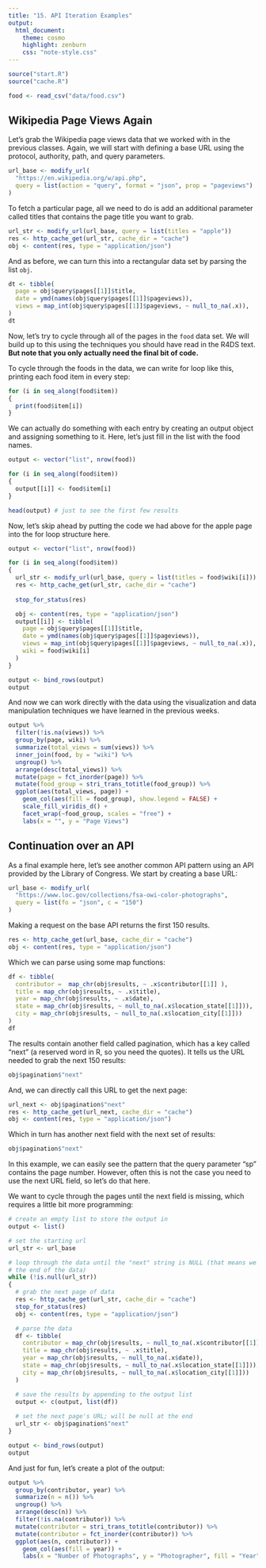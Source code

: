 ```yaml
---
title: "15. API Iteration Examples"
output:
  html_document:
    theme: cosmo
    highlight: zenburn
    css: "note-style.css"
---
```


```r
source("start.R")
source("cache.R")

food <- read_csv("data/food.csv")
```

## Wikipedia Page Views Again

Let's grab the Wikipedia page views data that we worked with in the previous
classes. Again, we will start with defining a base URL using the
protocol, authority, path, and query parameters.

```r
url_base <- modify_url(
  "https://en.wikipedia.org/w/api.php",
  query = list(action = "query", format = "json", prop = "pageviews")
)
```

To fetch a particular page, all we need to do is add an additional parameter
called titles that contains the page title you want to grab.

```r
url_str <- modify_url(url_base, query = list(titles = "apple"))
res <- http_cache_get(url_str, cache_dir = "cache")
obj <- content(res, type = "application/json")
```

And as before, we can turn this into a rectangular data set by parsing the
list `obj`.

```r
dt <- tibble(
  page = obj$query$pages[[1]]$title,
  date = ymd(names(obj$query$pages[[1]]$pageviews)),
  views = map_int(obj$query$pages[[1]]$pageviews, ~ null_to_na(.x)),
)
dt
```

Now, let's try to cycle through all of the pages in the `food` data set. We 
will build up to this using the techniques you should have read in the R4DS
text. **But note that you only actually need the final bit of code.**

To cycle through the foods in the data, we can write for loop like this,
printing each food item in every step:

```r
for (i in seq_along(food$item))
{
  print(food$item[i])
}
```

We can actually do something with each entry by creating an output object and
assigning something to it. Here, let's just fill in the list with the food 
names.

```r
output <- vector("list", nrow(food))

for (i in seq_along(food$item))
{
  output[[i]] <- food$item[i]
}

head(output) # just to see the first few results
```

Now, let's skip ahead by putting the code we had above for the apple page into
the for loop structure here.

```r
output <- vector("list", nrow(food))

for (i in seq_along(food$item))
{
  url_str <- modify_url(url_base, query = list(titles = food$wiki[i]))
  res <- http_cache_get(url_str, cache_dir = "cache")
  
  stop_for_status(res)

  obj <- content(res, type = "application/json")
  output[[i]] <- tibble(
    page = obj$query$pages[[1]]$title,
    date = ymd(names(obj$query$pages[[1]]$pageviews)),
    views = map_int(obj$query$pages[[1]]$pageviews, ~ null_to_na(.x)),
    wiki = food$wiki[i]
  )
}

output <- bind_rows(output)
output
```

And now we can work directly with the data using the visualization and data
manipulation techniques we have learned in the previous weeks. 

```r
output %>%
  filter(!is.na(views)) %>%
  group_by(page, wiki) %>%
  summarize(total_views = sum(views)) %>%
  inner_join(food, by = "wiki") %>%
  ungroup() %>%
  arrange(desc(total_views)) %>%
  mutate(page = fct_inorder(page)) %>%
  mutate(food_group = stri_trans_totitle(food_group)) %>%
  ggplot(aes(total_views, page)) +
    geom_col(aes(fill = food_group), show.legend = FALSE) +
    scale_fill_viridis_d() +
    facet_wrap(~food_group, scales = "free") +
    labs(x = "", y = "Page Views")
```

## Continuation over an API

As a final example here, let's see another common API pattern using an API 
provided by the Library of Congress. We start by creating a base URL:

```r
url_base <- modify_url(
  "https://www.loc.gov/collections/fsa-owi-color-photographs",
  query = list(fo = "json", c = "150")
)
```

Making a request on the base API returns the first 150 results. 

```r
res <- http_cache_get(url_base, cache_dir = "cache")
obj <- content(res, type = "application/json")
```

Which we can parse using some map functions:

```r
df <- tibble(
  contributor =  map_chr(obj$results, ~ .x$contributor[[1]] ),
  title = map_chr(obj$results, ~ .x$title),
  year = map_chr(obj$results, ~ .x$date),
  state = map_chr(obj$results, ~ null_to_na(.x$location_state[[1]])),
  city = map_chr(obj$results, ~ null_to_na(.x$location_city[[1]]))
)
df
```

The results contain another field called pagination, which has a key called
"next" (a reserved word in R, so you need the quotes). It tells us the URL
needed to grab the next 150 results:

```r
obj$pagination$"next"
```

And, we can directly call this URL to get the next page:

```r
url_next <- obj$pagination$"next"
res <- http_cache_get(url_next, cache_dir = "cache")
obj <- content(res, type = "application/json")
```

Which in turn has another next field with the next set of results:

```r
obj$pagination$"next"
```

In this example, we can easily see the pattern that the query parameter "sp" 
contains the page number. However, often this is not the case you need to use 
the next URL field, so let's do that here.

We want to cycle through the pages until the next field is missing, which 
requires a little bit more programming:

```r
# create an empty list to store the output in
output <- list()

# set the starting url
url_str <- url_base

# loop through the data until the "next" string is NULL (that means we have hit
# the end of the data)
while (!is.null(url_str))
{
  # grab the next page of data
  res <- http_cache_get(url_str, cache_dir = "cache")
  stop_for_status(res)
  obj <- content(res, type = "application/json")

  # parse the data
  df <- tibble(
    contributor = map_chr(obj$results, ~ null_to_na(.x$contributor[[1]])),
    title = map_chr(obj$results, ~ .x$title),
    year = map_chr(obj$results, ~ null_to_na(.x$date)),
    state = map_chr(obj$results, ~ null_to_na(.x$location_state[[1]])),
    city = map_chr(obj$results, ~ null_to_na(.x$location_city[[1]]))
  )

  # save the results by appending to the output list
  output <- c(output, list(df))
  
  # set the next page's URL; will be null at the end
  url_str <- obj$pagination$"next"
}

output <- bind_rows(output)
output
```

And just for fun, let's create a plot of the output:

```r
output %>%
  group_by(contributor, year) %>%
  summarize(n = n()) %>%
  ungroup() %>%
  arrange(desc(n)) %>%
  filter(!is.na(contributor)) %>%
  mutate(contributor = stri_trans_totitle(contributor)) %>%
  mutate(contributor = fct_inorder(contributor)) %>%
  ggplot(aes(n, contributor)) +
    geom_col(aes(fill = year)) +
    labs(x = "Number of Photographs", y = "Photographer", fill = "Year")
```







